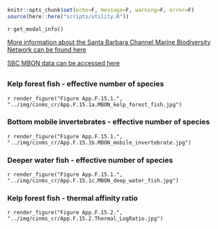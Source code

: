 ```r
knitr::opts_chunk$set(echo=F, message=F, warning=F, error=F)
source(here::here("scripts/utility.R"))
```

`r get_modal_info()`

[More information about the Santa Barbara Channel Marine Biodiversity Network can be found here](https://sanctuarysimon.org/dbtools/project-database/index.php?ID=100466)

[SBC MBON data can be accessed here](http://sbc.marinebon.org/data/catalog/)

## {.tabset}

### Kelp forest fish - effective number of species

`r render_figure("Figure App.F.15.1.", "../img/cinms_cr/App.F.15.1a.MBON_kelp_forest_fish.jpg")`

### Bottom mobile invertebrates - effective number of species

`r render_figure("Figure App.F.15.1.", "../img/cinms_cr/App.F.15.1b.MBON_mobile_invertebrate.jpg")`

### Deeper water fish - effective number of species

`r render_figure("Figure App.F.15.1.", "../img/cinms_cr/App.F.15.1c.MBON_deep_water_fish.jpg")`

### Kelp forest fish - thermal affinity ratio

`r render_figure("Figure App.F.15.2.", "../img/cinms_cr/App.F.15.2.Thermal_LogRatio.jpg")`


